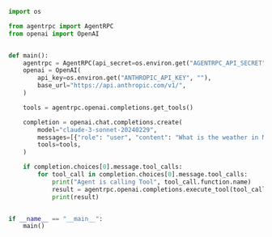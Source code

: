 ```py
import os

from agentrpc import AgentRPC
from openai import OpenAI


def main():
    agentrpc = AgentRPC(api_secret=os.environ.get("AGENTRPC_API_SECRET", ""))
    openai = OpenAI(
        api_key=os.environ.get("ANTHROPIC_API_KEY", ""),
        base_url="https://api.anthropic.com/v1/",
    )

    tools = agentrpc.openai.completions.get_tools()

    completion = openai.chat.completions.create(
        model="claude-3-sonnet-20240229",
        messages=[{"role": "user", "content": "What is the weather in Melbourne?"}],
        tools=tools,
    )

    if completion.choices[0].message.tool_calls:
        for tool_call in completion.choices[0].message.tool_calls:
            print("Agent is calling Tool", tool_call.function.name)
            result = agentrpc.openai.completions.execute_tool(tool_call)
            print(result)


if __name__ == "__main__":
    main()

```